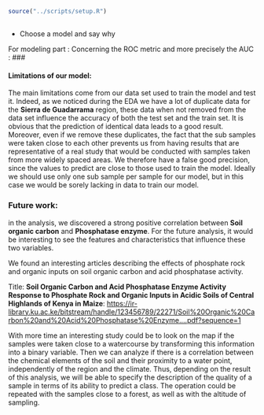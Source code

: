 
```r
source("../scripts/setup.R")
```

##
- Choose a model and say why 

For modeling part : 
Concerning the ROC metric and more precisely the AUC : 
###

#### Limitations of our model:

The main limitations come from our data set used to train the model and test it. Indeed, as we noticed during the EDA we have a lot of duplicate data for the **Sierra de Guadarrama** region, these data when not removed from the data set influence the accuracy of both the test set and the train set. It is obvious that the prediction of identical data leads to a good result. Moreover, even if we remove these duplicates, the fact that the sub samples were taken close to each other prevents us from having results that are representative of a real study that would be conducted with samples taken from more widely spaced areas. We therefore have a false good precision, since the values to predict are close to those used to train the model. Ideally we should use only one sub sample per sample for our model, but in this case we would be sorely lacking in data to train our model. 

### Future work:

in the analysis, we discovered a strong positive correlation between **Soil organic carbon** and **Phosphatase enzyme**. For the future analysis, it would be interesting to see the features and characteristics that influence these two variables. 

We found an interesting articles describing the effects of phosphate rock and organic inputs on soil organic carbon and acid phosphatase activity.

Title: **Soil Organic Carbon and Acid Phosphatase Enzyme Activity Response to Phosphate Rock and Organic Inputs in Acidic Soils of Central Highlands of Kenya in Maize**: <https://ir-library.ku.ac.ke/bitstream/handle/123456789/22271/Soil%20Organic%20Carbon%20and%20Acid%20Phosphatase%20Enzyme....pdf?sequence=1>


With more time an interesting study could be to look on the map if the samples were taken close to a watercourse by transforming this information into a binary variable. Then we can analyze if there is a correlation between the chemical elements of the soil and their proximity to a water point, independently of the region and the climate. Thus, depending on the result of this analysis, we will be able to specify the description of the quality of a sample in terms of its ability to predict a class. The operation could be repeated with the samples close to a forest, as well as with the altitude of sampling.  

